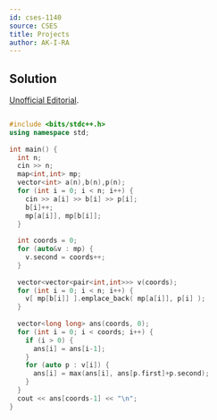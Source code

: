 ```yaml
---
id: cses-1140
source: CSES
title: Projects
author: AK-I-RA
---
```


## Solution
 

[Unofficial Editorial](https://codeforces.com/blog/entry/70018).

```cpp

#include <bits/stdc++.h>
using namespace std;
 
int main() {
  int n;
  cin >> n;
  map<int,int> mp;
  vector<int> a(n),b(n),p(n);
  for (int i = 0; i < n; i++) {
    cin >> a[i] >> b[i] >> p[i];
    b[i]++;
    mp[a[i]], mp[b[i]];
  }
 
  int coords = 0;
  for (auto&v : mp) {
    v.second = coords++;
  }
 
  vector<vector<pair<int,int>>> v(coords);
  for (int i = 0; i < n; i++) {
    v[ mp[b[i]] ].emplace_back( mp[a[i]], p[i] );
  }
 
  vector<long long> ans(coords, 0);
  for (int i = 0; i < coords; i++) {
    if (i > 0) {
      ans[i] = ans[i-1];
    }
    for (auto p : v[i]) {
      ans[i] = max(ans[i], ans[p.first]+p.second);
    }
  }
  cout << ans[coords-1] << "\n";
}

```
